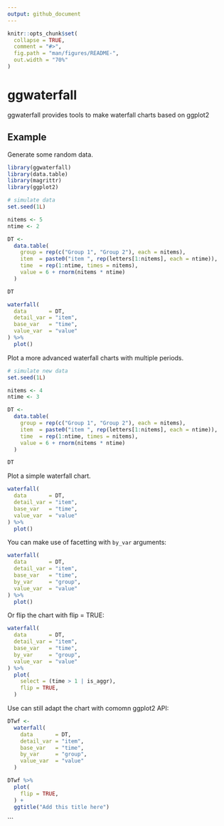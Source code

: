 ```yaml
---
output: github_document
---
```


<!-- README.md is generated from README.Rmd. Please edit that file -->

```r
knitr::opts_chunk$set(
  collapse = TRUE,
  comment = "#>",
  fig.path = "man/figures/README-",
  out.width = "70%"
)
```

# ggwaterfall

<!-- badges: start -->
<!-- badges: end -->

ggwaterfall provides tools to make waterfall charts based on ggplot2



## Example


Generate some random data. 

```r
library(ggwaterfall)
library(data.table)
library(magrittr)
library(ggplot2)

# simulate data
set.seed(1L)

nitems <- 5
ntime <- 2

DT <-
  data.table(
    group = rep(c("Group 1", "Group 2"), each = nitems),
    item  = paste0("item ", rep(letters[1:nitems], each = ntime)),
    time  = rep(1:ntime, times = nitems),
    value = 6 + rnorm(nitems * ntime)
  )

DT
```


```r

waterfall(
  data       = DT,
  detail_var = "item",
  base_var   = "time",
  value_var  = "value"
) %>%
  plot()
```


Plot a more advanced waterfall charts with multiple periods.

```r
# simulate new data
set.seed(1L)

nitems <- 4
ntime <- 3

DT <-
  data.table(
    group = rep(c("Group 1", "Group 2"), each = nitems),
    item  = paste0("item ", rep(letters[1:nitems], each = ntime)),
    time  = rep(1:ntime, times = nitems),
    value = 6 + rnorm(nitems * ntime)
  )

DT
```


Plot a simple waterfall chart.

```r

waterfall(
  data       = DT,
  detail_var = "item",
  base_var   = "time",
  value_var  = "value"
) %>%
  plot()
```


You can make use of facetting with `by_var` arguments:

```r

waterfall(
  data       = DT,
  detail_var = "item",
  base_var   = "time",
  by_var     = "group",
  value_var  = "value"
) %>%
  plot()
```



Or flip the chart with flip = TRUE:

```r

waterfall(
  data       = DT,
  detail_var = "item",
  base_var   = "time",
  by_var     = "group",
  value_var  = "value"
) %>%
  plot(
    select = (time > 1 | is_aggr),
    flip = TRUE,
  )
```


Use can still adapt the chart with comomn ggplot2 API:

```r

DTwf <- 
  waterfall(
    data       = DT,
    detail_var = "item",
    base_var   = "time",
    by_var     = "group",
    value_var  = "value"
  )

DTwf %>% 
  plot(
    flip = TRUE,
  ) + 
  ggtitle("Add this title here")
```


```

